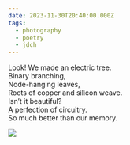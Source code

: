 ```yaml
---
date: 2023-11-30T20:40:00.000Z
tags:
  - photography
  - poetry
  - jdch
---
```

Look! We made an electric tree.<br/>
Binary branching,<br/>
Node-hanging leaves,<br/>
Roots of copper and silicon weave.<br/>
Isn’t it beautiful?<br/>
A perfection of circuitry.<br/>
So much better than our memory.

![](../../assets/photos/20231130-IMG_8079.jpg)
